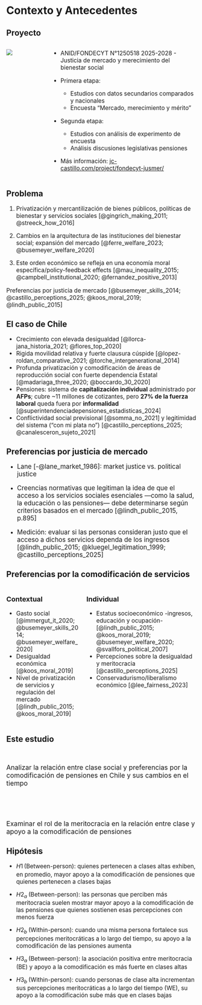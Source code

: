 # Contexto y Antecedentes {background-color="#491106ff"}

## Proyecto
::: {.columns}

::: {.column width="20%"}

![](images/jusmer-logo-vert.png)

:::

::: {.column width="80%"}
::: {.incremental .highlight-last style="font-size: 110%;"}
- ANID/FONDECYT N°1250518 2025-2028 - Justicia de mercado y merecimiento del bienestar social

- Primera etapa:
  * Estudios con datos secundarios comparados y nacionales
  * Encuesta "Mercado, merecimiento y mérito"
 
- Segunda etapa:
  * Estudios con análisis de experimento de encuesta
  * Análisis discusiones legislativas pensiones
  
- Más información: [jc-castillo.com/project/fondecyt-jusmer/](jc-castillo.com/project/fondecyt-jusmer/)

:::
:::
:::

## Problema 

::: {.box-inv-4 .sp-after .fragment style="font-size: 110%;"}

1) Privatización y mercantilización de  bienes públicos, políticas de bienestar y servicios sociales [@gingrich_making_2011; @streeck_how_2016]

:::

::: {.box-inv-4 .sp-after .fragment style="font-size: 110%;"}

2) Cambios en la arquitectura de las instituciones del bienestar social; expansión del mercado [@ferre_welfare_2023; @busemeyer_welfare_2020]

:::


::: {.box-inv-4 .sp-after .fragment style="font-size: 110%;"}

3) Este orden económico se refleja en una economía moral específica/policy-feedback effects [@mau_inequality_2015; @campbell_institutional_2020; @fernandez_positive_2013] 

:::

::: {.box-inv-5 .sp-after-half .fragment style="font-size: 110%;"}

Preferencias por justicia de mercado [@busemeyer_skills_2014; @castillo_perceptions_2025; @koos_moral_2019; @lindh_public_2015]

:::


## El caso de Chile

::: {.incremental .highlight-last style="font-size: 110%;"}
- Crecimiento con elevada desigualdad [@llorca-jana_historia_2021; @flores_top_2020]
- Rigida movilidad relativa y fuerte clausura cúspide [@lopez-roldan_comparative_2021; @torche_intergenerational_2014]
- Profunda privatización y comodificación de áreas de reproducción social con fuerte dependencia Estatal [@madariaga_three_2020; @boccardo_30_2020]
- Pensiones: sistema de **capitalización individual** administrado por **AFPs**; cubre ~11 millones de cotizantes, pero **27% de la fuerza laboral** queda fuera por **informalidad** [@superintendenciadepensiones_estadisticas_2024]
- Conflictividad social previsional [@somma_no_2021] y legitimidad del sistema ("con mi plata no") [@castillo_perceptions_2025; @canalesceron_sujeto_2021]
:::



## Preferencias por justicia de mercado

::: {.incremental .highlight-last style="font-size: 120%;"}

- Lane [-@lane_market_1986]: market justice vs. political justice

- Creencias normativas que legitiman la idea de que el acceso a los servicios sociales esenciales —como la salud, la educación o las pensiones— debe determinarse según criterios basados en el mercado [@lindh_public_2015, p.895]

- Medición: evaluar si las personas consideran justo que el acceso a dichos servicios dependa de los ingresos [@lindh_public_2015; @kluegel_legitimation_1999; @castillo_perceptions_2025]

:::


## Preferencias por la comodificación de servicios


::::: columns
::: {.column width="50%" .incremental .highlight-last style="font-size: 110%;"}

### Contextual

- Gasto social [@immergut_it_2020; @busemeyer_skills_2014; @busemeyer_welfare_2020]
- Desigualdad económica [@koos_moral_2019]
- Nivel de privatización de servicios y regulación del mercado [@lindh_public_2015; @koos_moral_2019]

:::

::: {.column width="50%" .incremental .highlight-last style="font-size: 110%;"}

### Individual

- Estatus socioeconómico -ingresos, educación y ocupación- [@lindh_public_2015; @koos_moral_2019; @busemeyer_welfare_2020; @svallfors_political_2007]
- Percepciones sobre la desigualdad y meritocracia [@castillo_perceptions_2025]
- Conservadurismo/liberalismo económico [@lee_fairness_2023]

:::
:::::


## Este estudio

</br>

::: {.pull-left .box-inv-5 .sp-after .fragment style="font-size: 125%;"}

Analizar la relación entre clase social y preferencias por la comodificación de pensiones en Chile y sus cambios en el tiempo


:::

</br></br></br>

::: {.pull-right .box-inv-5 .sp-after .fragment style="font-size: 125%;"}

Examinar el rol de la meritocracia en la relación entre clase y apoyo a la comodificación de pensiones

:::


## Hipótesis

::: {.incremental .highlight-last style="font-size: 110%;"}

- $H1_ \; (\text{Between-person}):$ quienes pertenecen a clases altas exhiben, en promedio, mayor apoyo a la comodificación de pensiones que quienes pertenecen a clases bajas

- $H2_{a} \; (\text{Between-person}):$ las personas que perciben más meritocracia suelen mostrar mayor apoyo a la comodificación de las pensiones que quienes sostienen esas percepciones con menos fuerza

- $H2_{b} \; (\text{Within-person}):$ cuando una misma persona fortalece sus percepciones meritocráticas a lo largo del tiempo, su apoyo a la comodificación de las pensiones aumenta

- $H3_{a} \; (\text{Between-person}):$ la asociación positiva entre meritocracia (BE) y apoyo a la comodificación es más fuerte en clases altas

- $H3_{b} \; (\text{Within-person}):$ cuando personas de clase alta incrementan sus percepciones meritocráticas a lo largo del tiempo (WE), su apoyo a la comodificación sube más que en clases bajas

:::

